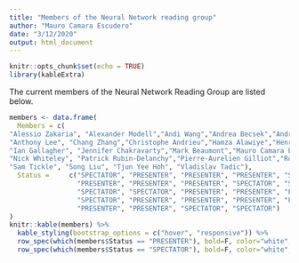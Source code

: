 ```yaml
---
title: "Members of the Neural Network reading group"
author: "Mauro Camara Escudero"
date: "3/12/2020"
output: html_document
---
```


```r
knitr::opts_chunk$set(echo = TRUE)
library(kableExtra)
```

The current members of the Neural Network Reading Group are listed below.
```r

members <- data.frame(
  Members = c(
"Alessio Zakaria", "Alexander Modell","Andi Wang","Andrea Becsek","Andrew Jones",
"Anthony Lee", "Chang Zhang","Christophe Andrieu","Hamza Alawiye","Henry Reeve", 
"Ian Gallagher", "Jennifer Chakravarty","Mark Beaumont","Mauro Camara Escudero","Mingxuan Yi",
"Nick Whiteley", "Patrick Rubin-Delanchy","Pierre-Aurelien Gilliot","Robert Allison","Sam Power", 
"Sam Tickle", "Song Liu", "Tjun Yee Hoh", "Vladislav Tadic"),
  Status =     c("SPECTATOR", "PRESENTER", "PRESENTER", "PRESENTER", "SPECTATOR", 
                 "PRESENTER", "PRESENTER", "PRESENTER", "SPECTATOR", "SPECTATOR", 
                 "SPECTATOR", "SPECTATOR", "PRESENTER", "PRESENTER", "PRESENTER", 
                 "SPECTATOR", "PRESENTER", "PRESENTER", "PRESENTER", "PRESENTER", 
                 "PRESENTER", "PRESENTER", "SPECTATOR", "SPECTATOR")
)
knitr::kable(members) %>% 
  kable_styling(bootstrap_options = c("hover", "responsive")) %>% 
  row_spec(which(members$Status == "PRESENTER"), bold=F, color="white", background="#0066ff") %>% 
  row_spec(which(members$Status == "SPECTATOR"), bold=F, color="white", background="#A8A8A8")
```

